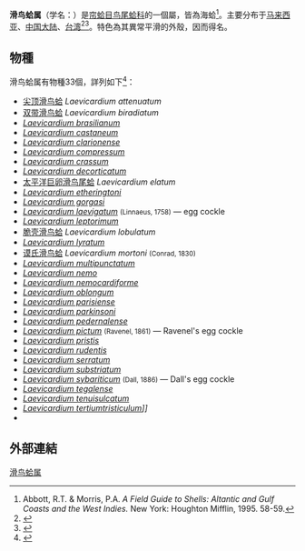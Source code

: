 {{Automatic taxobox
| image = Laevicardium oblongum (Cardium oblongum) - Finnish Museum of Natural History - DSC04691.JPG
| image_caption = A whole preserved specimen of ''[[Laevicardium_oblongum|Laevicardium oblongum]]''
| taxon = Laevicardium
 | synonyms_ref = <ref name=WoRMS_137738>{{cite WoRMS |id=137738 |title=''Laevicardium'' Swainson, 1840 |accessdate=2015-03-01 |date=2014-11-25 }}</ref>
| authority = Swainson, 1840
}}
'''滑鸟蛤属'''（学名：{{lang|la|''Laevicardium''}}）是[[帘蛤目|帘蛤目]][[鸟尾蛤科|鸟尾蛤科]]的一個屬，皆為海蛤<ref>Abbott, R.T. & Morris, P.A. ''A Field Guide to Shells: Altantic and Gulf Coasts and the West Indies.'' New York: Houghton Mifflin, 1995. 58-59.</ref>。主要分布于[[马来西亚|马来西亚]]、[[中国大陆|中国大陆]]、[[台湾|台湾]]<ref>{{cite web|url=http://shell.sinica.edu.tw/chinese/shellbase_detail.php?science_no=2483|title=国际贝库：脆壳滑鸟蛤|publisher=台湾贝类资料库|accessdate=2009-08-11|archive-date=2016-03-04|archive-url=https://web.archive.org/web/20160304121944/http://shell.sinica.edu.tw/chinese/shellbase_detail.php?science_no=2483|dead-url=no}}</ref><ref>{{cite web|url=http://shell.sinica.edu.tw/chinese/shellbase_detail.php?science_no=2481|title=国际贝库：小滑鸟蛤|publisher=台湾贝类资料库|accessdate=2009-08-11|archive-date=2015-02-27|archive-url=https://web.archive.org/web/20150227200810/http://shell.sinica.edu.tw/chinese/shellbase_detail.php?science_no=2481|dead-url=no}}</ref>。特色為其異常平滑的外殼，因而得名。

==物種==
滑鸟蛤属有物種33個，詳列如下<ref>{{GBIF|id=2286534|title=Laevicardium Swainson, 1840 |accessdate=2015-02-28 }}</ref>：
* [[尖顶滑鸟蛤|尖顶滑鸟蛤]] ''Laevicardium attenuatum''
* [[双带滑鸟蛤|双带滑鸟蛤]] ''Laevicardium biradiatum''
* ''[[Laevicardium_brasilianum|Laevicardium brasilianum]]''
* ''[[Laevicardium_castaneum|Laevicardium castaneum]]''
* ''[[Laevicardium_clarionense|Laevicardium clarionense]]''
* ''[[Laevicardium_compressum|Laevicardium compressum]]''
* ''[[Laevicardium_crassum|Laevicardium crassum]]''
* ''[[Laevicardium_decorticatum|Laevicardium decorticatum]]''
* [[太平洋巨卵滑鸟尾蛤|太平洋巨卵滑鸟尾蛤]] ''Laevicardium elatum''
* ''[[Laevicardium_etheringtoni|Laevicardium etheringtoni]]''
* ''[[Laevicardium_gorgasi|Laevicardium gorgasi]]''
* ''[[Laevicardium_laevigatum|Laevicardium laevigatum]]'' <small>(Linnaeus, 1758)</small> — egg cockle
* ''[[Laevicardium_leptorimum|Laevicardium leptorimum]]''
* [[脆壳滑鸟蛤|脆壳滑鸟蛤]] ''Laevicardium lobulatum''
* ''[[Laevicardium_lyratum|Laevicardium lyratum]]''
* [[谟氏滑鸟蛤|谟氏滑鸟蛤]] ''Laevicardium mortoni'' <small>(Conrad, 1830)</small>
* ''[[Laevicardium_multipunctatum|Laevicardium multipunctatum]]''
* ''[[Laevicardium_nemo|Laevicardium nemo]]''
* ''[[Laevicardium_nemocardiforme|Laevicardium nemocardiforme]]''
* ''[[Laevicardium_oblongum|Laevicardium oblongum]]''
* ''[[Laevicardium_parisiense|Laevicardium parisiense]]''
* ''[[Laevicardium_parkinsoni|Laevicardium parkinsoni]]''
* ''[[Laevicardium_pedernalense|Laevicardium pedernalense]]''
* ''[[Laevicardium_pictum|Laevicardium pictum]]'' <small>(Ravenel, 1861)</small> — Ravenel's egg cockle
* ''[[Laevicardium_pristis|Laevicardium pristis]]''
* ''[[Laevicardium_rudentis|Laevicardium rudentis]]''
* ''[[Laevicardium_serratum|Laevicardium serratum]]''
* ''[[Laevicardium_substriatum|Laevicardium substriatum]]''
* ''[[Laevicardium_sybariticum|Laevicardium sybariticum]]'' <small>(Dall, 1886)</small> — Dall's egg cockle
* ''[[Laevicardium_tegalense|Laevicardium tegalense]]''
* ''[[Laevicardium_tenuisulcatum|Laevicardium tenuisulcatum]]''
* ''[[Laevicardium_tertium|Laevicardium tertium]]tristiculum]]''
* {{reflist|2}}

==外部連結==
{{Taxonbar|from=Q3015756}}

[[Category:滑鸟蛤属|]]